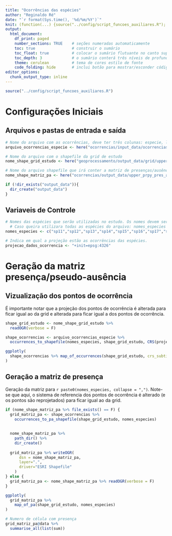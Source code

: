 ---
title: "Ocorrências das espécies"
author: "Reginaldo Ré"
date: "`r format(Sys.time(), '%d/%m/%Y')`"
knit: (function(...) {source("../config/script_funcoes_auxiliares.R"); myKnit(...)})
output:
  html_document:
    df_print: paged
    number_sections: TRUE    # seções numeradas automaticamente
    toc: true                # construir o sumário
    toc_float: true          # colocar o sumário flutuante no canto superior esquerdo
    toc_depth: 3             # o sumário conterá três níveis de profundidade
    theme: cerulean          # tema de cores estilo de fonte
    code_folding: hide       # inclui botão para mostrar/esconder código fonte
editor_options: 
  chunk_output_type: inline
---
<style>
div.main-container {
    width: 100%;
    max-width: unset;
}
</style>

```{r message=FALSE, warning=FALSE, include=FALSE}
source("../config/script_funcoes_auxiliares.R") 
```

# Configurações Iniciais 
## Arquivos e pastas de entrada e saída

```{r arquivos_pastas_entrada, eval=T, include=T}
# Nome do arquivo com as ocorrências, deve ter três colunas: especie, longitude, latitude. Lembre-se de conferir os valores de latitude e longitude, problemas com vírgulas, espaços e caracteres estranhos são comuns.
arquivo_ocorrencias_especie <- here("ocorrencias/input_data/ocorrencias.csv")

# Nome do arquivo com o shapefile da grid de estudo
nome_shape_grid_estudo <- here("geoprocessamento/output_data/grid/upper_prpy_grid_10k_6933.shp")
```

```{r arquivos_pastas_saída, eval=T, include=T}
# Nome do arquivo shapefile que irá conter a matriz de presenças/ausências.
nome_shape_matriz_pa <- here("ocorrencias/output_data/upper_prpy_pres_aus_10k_6933.shp")

if (!dir_exists("output_data")){
  dir_create("output_data")
}
```

## Variaveis de Controle

```{r variaveis_controle, eval=T, include=T}
# Nomes das espécies que serão utilizadas no estudo. Os nomes devem ser idênticos àqueles contidos no arquivo de ocorrências.
  # Caso queira utilizara todas as espécies do arquivo: nomes_especies <- NULL.
nomes_especies <- c("sp11","sp12","sp13","sp14","sp15","sp16","sp17","sp18","sp19","sp20","sp21","sp22","sp23","sp24","sp25","sp26","sp27","sp28","sp29","sp30","sp31","sp32","sp33","sp34","sp35","sp36","sp37","sp38","sp39","sp40","sp41","sp42","sp43","sp44","sp45","sp46","sp47","sp48","sp49","sp50","sp51","sp52","sp53")

# Indica em qual a projeção estão as ocorrências das espécies.
projecao_dados_ocorrencia <- "+init=epsg:4326"
```


# Geração da matriz presença/pseudo-ausência

## Vizualização dos pontos de ocorrência

É importante notar que a projeção dos pontos de ocorrência é alterada para ficar igual ao da grid e alterada para ficar igual a dos pontos de ocorrência.

```{r apresentacao_pontos_ocorrencia,  eval=T, include=T}
shape_grid_estudo <- nome_shape_grid_estudo %>%
  readOGR(verbose = F)

shape_ocorrencias <- arquivo_ocorrencias_especie %>% 
  occurrences_to_shapefile(nomes_especies, shape_grid_estudo, CRS(projecao_dados_ocorrencia))

ggplotly(
  shape_ocorrencias %>% map_of_occurrences(shape_grid_estudo, crs_subtitle = F)
)
```


## Geração a matriz de presença

Geração da matriz para `r paste0(nomes_especies, collapse = ",")`. Note-se que aqui, o sistema de referencia dos pontos de ocorrência  é alterado (e os pontos são reprojetados) para ficar igual ao da grid.    

```{r geracao_shape_matriz_pa, eval=T, include=T}
if (nome_shape_matriz_pa %>% file_exists() == F) {
  grid_matriz_pa <- shape_ocorrencias %>% 
    occurrences_to_pa_shapefile(shape_grid_estudo, nomes_especies)
  
  
  nome_shape_matriz_pa %>% 
    path_dir() %>% 
    dir_create()
  
  grid_matriz_pa %>% writeOGR(
      dsn = nome_shape_matriz_pa, 
      layer=".", 
      driver="ESRI Shapefile"
    )
} else {
  grid_matriz_pa <- nome_shape_matriz_pa %>% readOGR(verbose = F)
}

ggplotly(
  grid_matriz_pa %>% 
    map_of_pa(shape_grid_estudo, nomes_especies)
)
```


```{r numero_celulas_presenca, eval=T, include=T}
# Numero de célula com presença
grid_matriz_pa@data %>% 
  summarise_all(list(sum))
```
